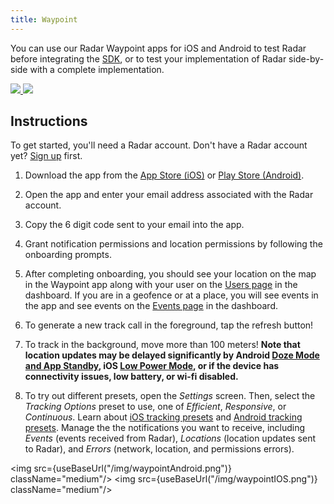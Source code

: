 ```yaml
---
title: Waypoint 
---
```



You can use our Radar Waypoint apps for iOS and Android to test Radar before integrating the [SDK](/sdk), or to test your implementation of Radar side-by-side with a complete implementation.

<a href="https://itunes.apple.com/us/app/radar-toolkit/id1179413551?mt=8" target="_blank">
  <img
    src="https://s3.amazonaws.com/com.onradar.www/images/download_ios.svg"
    style={{
      display: "inline-block",
      height: "60px",
      marginRight: "30px",
      marginBottom: "20px",
      marginTop: "10px",
      width: "180px"
    }}
  />
</a>
<a href="https://play.google.com/store/apps/details?id=com.onradar.app" target="_blank">
  <img
    src="https://s3.amazonaws.com/com.onradar.www/images/download_android.svg"
    style={{
      display: "inline-block",
      height: "60px",
      marginBottom: "20px",
      marginTop: "10px",
      width: "202.5px"
    }}
  />
</a>

## Instructions

To get started, you'll need a Radar account. Don't have a Radar account yet? [Sign up](https://radar.com/signup) first.

1. Download the app from the <a href="https://itunes.apple.com/us/app/radar-toolkit/id1179413551?mt=8" target="_blank">App Store (iOS)</a> or <a href="https://play.google.com/store/apps/details?id=com.onradar.app" target="_blank">Play Store (Android)</a>.

2. Open the app and enter your email address associated with the Radar account.

3. Copy the 6 digit code sent to your email into the app.

4. Grant notification permissions and location permissions by following the onboarding prompts.

5. After completing onboarding, you should see your location on the map in the Waypoint app along with your user on the [Users page](https://radar.com/users) in the dashboard. If you are in a geofence or at a place, you will see events in the app and see events on the [Events page](https://radar.com/events) in the dashboard.

5. To generate a new track call in the foreground, tap the refresh button!

6. To track in the background, move more than 100 meters! **Note that location updates may be delayed significantly by Android [Doze Mode and App Standby](https://developer.android.com/training/monitoring-device-state/doze-standby.html), iOS [Low Power Mode](https://support.apple.com/en-us/HT205234), or if the device has connectivity issues, low battery, or wi-fi disabled.**

7. To try out different presets, open the *Settings* screen. Then, select the *Tracking Options* preset to use, one of *Efficient*, *Responsive*, or *Continuous*. Learn about [iOS tracking presets](/sdk/tracking#ios-presets) and [Android tracking presets](/sdk/tracking#android-presets). Manage the the notifications you want to receive, including *Events* (events received from Radar), *Locations* (location updates sent to Radar), and *Errors* (network, location, and permissions errors).

<img src={useBaseUrl("/img/waypointAndroid.png")}  className="medium"/>
<img src={useBaseUrl("/img/waypointIOS.png")} className="medium"/>
